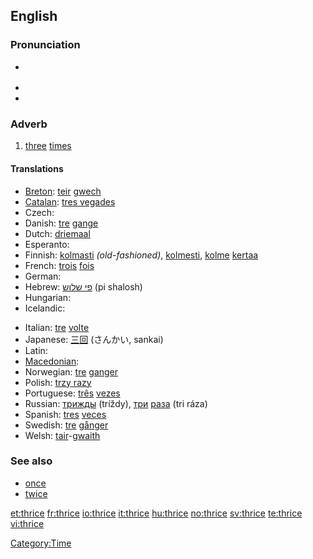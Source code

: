 ==English==

===Pronunciation===
* {{IPA|/θraɪs/}} {{SAMPA|/TraIs/}}
* {{audio|en-us-thrice.ogg|Audio (US)}}
* {{rhymes|aɪs}}

===Adverb===
{{en-adv|-}}

# {{dated|or|literary}} [[three]] [[time]]s

====Translations====
{{trans-top|three times}}
* [[Breton]]: [[teir]] [[gwech]]
* [[Catalan]]: [[tres vegades]]
* Czech: {{t-|cs|třikrát}}
* Danish: [[tre]] [[gang]]e
* Dutch: [[driemaal]]
* Esperanto: {{t-|eo|trifoje|xs=Esperanto}}
* Finnish: [[kolmasti]] ''(old-fashioned)'', [[kolmesti]], [[kolme]] [[kerta]]a
* French: [[trois]] [[fois]]
* German: {{t+|de|dreimal}}
* Hebrew: [[פי שלוש]] (pi shalosh)
* Hungarian: {{t+|hu|háromszor}}
* Icelandic: {{t-|is|þrisvar}}
{{trans-mid}}
* Italian: [[tre]] [[volta#Italian|volte]]
* Japanese: [[三回]] (さんかい, sankai)
* Latin: {{t+|la|ter}}
* [[Macedonian]]: {{t|mk|три пати|tr=tri patí|sc=Cyrl|xs=Macedonian}}
* Norwegian: [[tre]] [[gang]]er
* Polish: [[trzy razy]]
* Portuguese: [[três]] [[vez#Portuguese|vezes]]
* Russian: [[трижды]] (tríždy), [[три]] [[раз#Russian|раза]] (tri ráza)
* Spanish: [[tres]] [[vez#Spanish|veces]]
* Swedish: [[tre]] [[gång]]er
* Welsh: [[tair]]-[[gwaith]]
{{trans-bottom}}

===See also===
* [[once]]
* [[twice]]

[[Category:Time]]

[[et:thrice]]
[[fr:thrice]]
[[io:thrice]]
[[it:thrice]]
[[hu:thrice]]
[[no:thrice]]
[[sv:thrice]]
[[te:thrice]]
[[vi:thrice]]